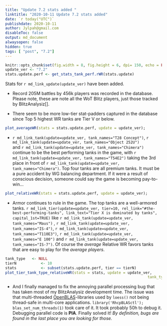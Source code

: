 ```yaml
---
title: "Update 7.2 stats added "
linktitle: "2020-10-11 Update 7.2 stats added"
date: `r today("UTC")`
publishdate: 2020-10-11
author: Jylpah@gmail.com
disableToc: false
output: md_document
alwaysopen: false
hidden: true
tags: [ "post", "7.2"]
---
```


```r
knitr::opts_chunk$set(fig.width = 8, fig.height = 6, dpi= 150, echo = FALSE, dev = 'svglite', fig.ext = 'svgz');
update_ver <- "7.2"
stats.update.perf <- get_stats_tank_perf.rWR(stats.update)
```

Stats for `r md_link_update(update_ver)` have been added. 

* Record 205M battles by 456k players was recorded in the database. 
Please note, these are note all the WoT Blitz players, just those 
tracked by BlitzAnalysiz[]. 

* There seem to be more low-tier stat-padders captured in the database 
since Top 5 highest WR tanks are Tier V or below. 

```r
plot_averageWR(stats = stats.update.perf, update = update_ver);
```


* `r md_link_tank(update=update_ver, tank_names="T28 Concept")`, 
`r md_link_tank(update=update_ver, tank_names="Object 252U")`  
and `r md_link_tank(update=update_ver, tank_names="Chimera")` 
continue to be the best performing tanks in the game, with 
`r md_link_tank(update=update_ver, tank_names="T54E2")` 
taking the 3rd place in front of 
`r md_link_tank(update=update_ver, tank_names="Chimera")`. 
Top four tanks are all premium tanks. It must be a pure accident by WG balancing 
department. If it were a result of conscious decision, someone could say the 
game is becoming pay-to-win...

```r
plot_relativeWR(stats = stats.update.perf, update = update_ver);
```

* Armor continues to rule in the game. The top tanks are a well-armored tanks. 
`r md_link_tier(update=update_ver, tier=10, rel_link="#the-best-performing-tanks", link_text="Tier X is dominated by tanks", capital_1st=TRUE)`
like 
`r md_link_tank(update=update_ver, tank_names="Maus")` , 
`r md_link_tank(update=update_ver, tank_names="IS-4")`, 
`r md_link_tank(update=update_ver, tank_names="T110E3")`, 
`r md_link_tank(update=update_ver, tank_names="E 100")` and 
`r md_link_tank(update=update_ver, tank_names="IS-7")`. 
Of course the _average_ Relative WR favors tanks that are easy to 
play for the _average players_. 


```r
tank_type  	<- NULL
tierN 			<- 10
stats 			<- subset(stats.update.perf, tier == tierN)
plot_tier_tank_type_relativeWR(stats = stats, update = update_ver, 
																tank_type = tank_type, tier = tierN)
```
* And I finally managed to fix the annoying parallel processing bug that has 
taken most of my BlitzAnalysiz development time. The issue was that multi-threaded 
[OpenBLAS](https://www.openblas.net/)-libraries used by `loess()` not being 
thread-safe in multi-core applications. `library('RhcpBLASctl'); blas_set_num_threads(1)` 
took care of it. It took probably 50h to debug it. Debugging parallel code is **PIA**. 
Finally solved it! _By definition, bugs are found in the last place you are looking for those._





